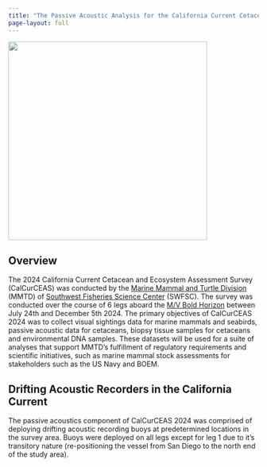 ```yaml
---
title: "The Passive Acoustic Analysis for the California Current Cetacean and Ecosystem Assessment Survey (CalCurCEAS)"
page-layout: full
---
```


![](content/images/CalCurCEAS_logo.JPG){fig-align="center" width="400"}

## Overview

The 2024 California Current Cetacean and Ecosystem Assessment Survey (CalCurCEAS) was conducted by the [Marine Mammal and Turtle Division](https://www.fisheries.noaa.gov/about/marine-mammal-and-turtle-division-southwest-fisheries-science-center) (MMTD) of [Southwest Fisheries Science Center](https://www.fisheries.noaa.gov/about/southwest-fisheries-science-center) (SWFSC). The survey was conducted over the course of 6 legs aboard the [M/V Bold Horizon](http://www.eclipse.us.com/pdfs/MV_bold_horizon.pdf) between July 24th and December 5th 2024. The primary objectives of CalCurCEAS 2024 was to collect visual sightings data for marine mammals and seabirds, passive acoustic data for cetaceans, biopsy tissue samples for cetaceans and environmental DNA samples. These datasets will be used for a suite of analyses that support MMTD's fulfillment of regulatory requirements and scientific initiatives, such as marine mammal stock assessments for stakeholders such as the US Navy and BOEM.

## Drifting Acoustic Recorders in the California Current

The passive acoustics component of CalCurCEAS 2024 was comprised of deploying drifting acoustic recording buoys at predetermined locations in the survey area. Buoys were deployed on all legs except for leg 1 due to it's transitory nature (re-positioning the vessel from San Diego to the north end of the study area).
